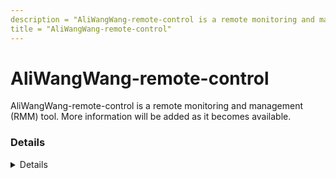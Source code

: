 ```yaml
---
description = "AliWangWang-remote-control is a remote monitoring and management (RMM) tool. More information will be added as it becomes available."
title = "AliWangWang-remote-control"
---
```




# AliWangWang-remote-control

AliWangWang-remote-control is a remote monitoring and management (RMM) tool. More information will be added as it becomes available.

### Details
<Details author={""}
         category={""}
         created={""}
         website={""}
         lastModified={"2/7/2024"}
         privileges={""}
         free={ false }
         verification={ false }
/>

#### Installation Paths
<Card code={ ["alitask.exe"] }/>





### Forensic Artifacts




#### Network Artifacts
<EuiSpacer size="xl"/>
<NetworkArtifactsTable data={ [{"Description": "Known remote domains", "Domains": ["wangwang.taobao.com"], "Ports": []}] }/>




### Detections
- Detects potential network activity of AliWangWang-remote-control RMM tool
  - [Sigma Rule](https://github.com/magicsword-io/LOLRMM/blob/main/detections/sigma/aliwangwang-remote-control_network_sigma.yml)
- Detects potential processes activity of AliWangWang-remote-control RMM tool
  - [Sigma Rule](https://github.com/magicsword-io/LOLRMM/blob/main/detections/sigma/aliwangwang-remote-control_processes_sigma.yml)

### References
- [https://github.com/KKomarov/AliWangWangEng/blob/master/chs.locale](https://github.com/KKomarov/AliWangWangEng/blob/master/chs.locale)

